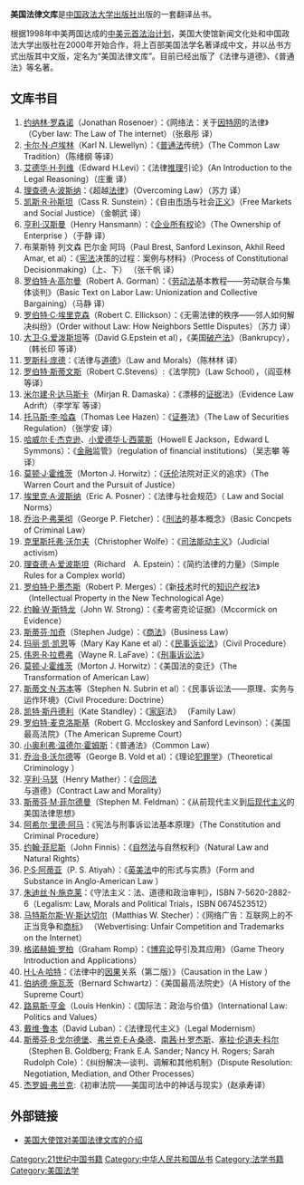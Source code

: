 '''美国法律文库'''是[[中国政法大学出版社|中国政法大学出版社]]出版的一套翻译丛书。

根据1998年中美两国达成的[[中美元首法治计划|中美元首法治计划]]，美国大使馆新闻文化处和中国政法大学出版社在2000年开始合作，将上百部美国法学名著译成中文，并以丛书方式出版其中文版，定名为“美国法律文库”。目前已经出版了《法律与道德》、《普通法》等名著。

==文库书目==
# [[约纳林·罗森诺|约纳林·罗森诺]]（Jonathan Rosenoer）：《网络法：关于[[因特网|因特网]]的法律》（Cyber law:  The Law of The internet）（张皋彤 译）
# [[卡尔·N·卢埃林|卡尔·N·卢埃林]]（Karl N. Llewellyn）：《[[普通法|普通法]]传统》（The Common Law Tradition）（陈绪纲 等译）
# [[艾德华·H·列维|艾德华·H·列维]]（Edward H.Levi）：《法律[[推理|推理]]引论》（An Introduction to the Legal Reasoning）（庄重 译） 
# [[理查德·A·波斯纳|理查德·A·波斯纳]]：《超越[[法律|法律]]》（Overcoming  Law）（苏力 译）
# [[凯斯·R·孙斯坦|凯斯·R·孙斯坦]]（Cass R. Sunstein）：《自由[[市场|市场]]与社会[[正义|正义]]》（Free Markets and Social Justice）（金朝武 译） 
# [[亨利·汉斯曼|亨利·汉斯曼]]（Henry Hansmann）：《[[企业|企业]][[所有权|所有权]]论》（The Ownership of Enterprise ）（于静 译）
# 布莱斯特 列文森 巴尔金 阿玛（Paul Brest, Sanford Lexinson, Akhil Reed Amar, et al）：《[[宪法|宪法]]决策的过程：案例与材料》（Process of Constitutional Decisionmaking）（上、下） （张千帆 译）
# [[罗伯特·A·高尔曼|罗伯特·A·高尔曼]]（Robert A. Gorman）：《[[劳动法|劳动法]]基本教程——劳动联合与集体谈判》（Basic Text on Labor Law: Unionization and Collective Bargaining）（马静 译）
# [[罗伯特·C·埃里克森|罗伯特·C·埃里克森]]（Robert C. Ellickson）：《无需法律的秩序——邻人如何解决纠纷》（Order without Law: How Neighbors Settle Disputes）（苏力 译）
# [[大卫·G.爱泼斯坦|大卫·G.爱泼斯坦]]等（David G.Epstein et al），《美国[[破产法|破产法]]》（Bankrupcy），（韩长印 等译） 
# [[罗斯科·庞德|罗斯科·庞德]]：《法律与[[道德|道德]]》（Law and Morals）（陈林林 译）
# [[罗伯特·斯蒂文斯|罗伯特·斯蒂文斯]]（Robert C.Stevens）:《法学院》（Law School），（阎亚林 等译）
# [[米尔建·R·达马斯卡|米尔建·R·达马斯卡]]（Mirjan R. Damaska）：《漂移的[[证据|证据]]法》（Evidence Law Adrift）（李学军 等译）
# [[托马斯·李·哈森|托马斯·李·哈森]]（Thomas Lee Hazen）：《[[证券|证券]]法》（The Law of Securities Regulation）（张学安 译）
# [[哈威尔·E·杰克逊|哈威尔·E·杰克逊]]、[[小爱德华·L·西蒙斯|小爱德华·L·西蒙斯]]（Howell E Jackson，Edward L Symmons）：《[[金融|金融]]监管》（regulation of financial institutions）（吴志攀 等译）
# [[莫顿·J·霍维茨|莫顿·J·霍维茨]]（Morton J. Horwitz）：《[[厄尔·沃伦|沃伦]]法院对正义的追求》（The Warren Court and the Pursuit of Justice）
# [[埃里克·A·波斯纳|埃里克·A·波斯纳]]（Eric A. Posner）：《法律与社会规范》（ Law and Social Norms）
# [[乔治·P·弗莱彻|乔治·P·弗莱彻]]（George P. Fletcher）：《[[刑法|刑法]]的基本概念》（Basic Concpets of Criminal Law）
# [[克里斯托弗·沃尔夫|克里斯托弗·沃尔夫]]（Christopher Wolfe）：《[[司法能动主义|司法能动主义]]》（Judicial activism）
# [[理查德·A·爱波斯坦|理查德·A·爱波斯坦]]（Richard　A. Epstein）：《简约法律的力量》（Simple Rules for a Complex world）
# [[罗伯特·P·墨杰斯|罗伯特·P·墨杰斯]]（Robert P. Merges）：《新[[技术|技术]]时代的[[知识产权|知识产权]]法》（Intellectual Property in the New Technological Age）
# [[约翰·W·斯特龙|约翰·W·斯特龙]]（John W. Strong）：《麦考密克论证据》（Mccormick on Evidence）
# [[斯蒂芬·加奇|斯蒂芬·加奇]]（Stephen Judge）：《[[商法|商法]]》（Business Law）
# [[玛丽·凯·凯恩|玛丽·凯·凯恩]]等（Mary Kay Kane et al）：《[[民事诉讼法|民事诉讼法]]》（Civil Procedure）
# [[伟恩·R·拉费弗|伟恩·R·拉费弗]]（Wayne R. LaFave）：《[[刑事诉讼法|刑事诉讼法]]》
# [[莫顿·J·霍维茨|莫顿·J·霍维茨]]（Morton J. Horwitz）：《美国法的变迁》（The Transformation of American Law）
# [[斯蒂文·N·苏本|斯蒂文·N·苏本]]等（Stephen N. Subrin et al）：《民事诉讼法——原理、实务与运作环境》（Civil Procedure:  Doctrine）
# [[凯特·斯丹德利|凯特·斯丹德利]]（Kate Standley）：《[[家庭|家庭]]法》 （Family Law）
# [[罗伯特·麦克洛斯基|罗伯特·麦克洛斯基]]（Robert G. Mccloskey and Sanford Levinson）：《美国最高法院》（The American Supreme Court）
# [[小奥利弗·温德尔·霍姆斯|小奥利弗·温德尔·霍姆斯]]：《普通法》（Common Law）
# [[乔治·B·沃尔德|乔治·B·沃尔德]]等（George B. Vold et al）：《理论[[犯罪学|犯罪学]]》（Theoretical Criminology ）
# [[亨利·马瑟|亨利·马瑟]]（Henry Mather）：《[[合同法|合同法]]与道德》（Contract Law and Morality）
# [[斯蒂芬·M·菲尔德曼|斯蒂芬·M·菲尔德曼]]（Stephen M. Feldman）：《从前现代主义到[[后现代主义|后现代主义]]的美国法律思想》
# [[阿希尔·里德·阿马|阿希尔·里德·阿马]]：《宪法与刑事诉讼法基本原理》（The Constitution and Criminal Procedure）
# [[约翰·菲尼斯|约翰·菲尼斯]]（John Finnis）：《[[自然法|自然法]]与自然权利》（Natural Law and Natural Rights）
# [[P·S·阿蒂亚|P·S·阿蒂亚]]（P. S. Atiyah）：《[[英美法|英美法]]中的形式与实质》（Form and Substance in Anglo-American Law ）
# [[朱迪丝·N·施克莱|朱迪丝·N·施克莱]]：《守法主义：法、道德和政治审判》，ISBN 7-5620-2882-6（Legalism: Law, Morals and Political Trials，ISBN 0674523512）
# [[马特斯尔斯·W·斯达切尔|马特斯尔斯·W·斯达切尔]]（Matthias W. Stecher）：《网络广告：互联网上的不正当竞争和[[商标|商标]]》 （Webvertising: Unfair Competition and Trademarks on the Internet）
# [[格诺赫姆·罗柏|格诺赫姆·罗柏]]（Graham Romp）：《[[博弈论|博弈论]]导引及其应用》（Game Theory Introduction and Applications）
# [[H·L·A·哈特|H·L·A·哈特]]：《法律中的[[因果|因果]]关系（第二版）》（Causation in the Law ）
# [[伯纳德·施瓦茨|伯纳德·施瓦茨]]（Bernard Schwartz）：《美国最高法院史》（A History of the Supreme Court）
# [[路易斯·亨金|路易斯·亨金]]（Louis Henkin）：《国际法：政治与价值》（International Law: Politics and Values）
# [[戴维·鲁本|戴维·鲁本]]（David Luban）：《法律现代主义》（Legal Modernism）
# [[斯蒂芬·B·戈尔德堡|斯蒂芬·B·戈尔德堡]]、[[弗兰克·E·A·桑德|弗兰克·E·A·桑德]]、[[南茜·H·罗杰斯|南茜·H·罗杰斯]]、[[塞拉·伦道夫·科尔|塞拉·伦道夫·科尔]]（Stephen B. Goldberg; Frank E.A. Sander; Nancy H. Rogers; Sarah Rudolph Cole）：《纠纷解决—谈判、调解和其他机制》（Dispute Resolution: Negotiation, Mediation, and Other Processes）
#[[杰罗姆·弗兰克|杰罗姆·弗兰克]]:《初审法院——美国司法中的神话与现实》（赵承寿译）

==外部链接==
* [https://web.archive.org/web/20061005203658/http://chinese.usembassy-china.org.cn/lawlibrary1.html 美国大使馆对美国法律文库的介绍]

[[Category:21世纪中国书籍|Category:21世纪中国书籍]]
[[Category:中华人民共和国丛书|Category:中华人民共和国丛书]]
[[Category:法学书籍|Category:法学书籍]]
[[Category:美国法学|Category:美国法学]]